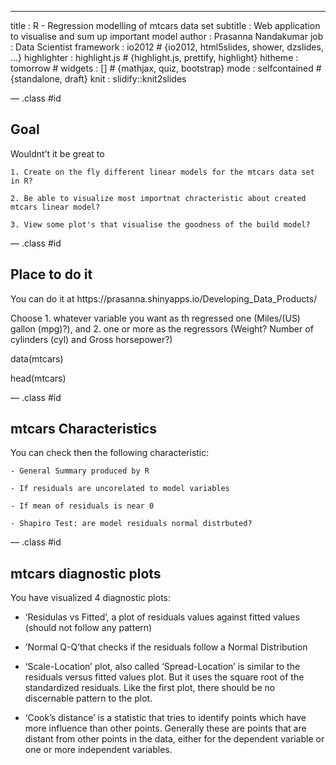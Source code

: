 ---
title       : R - Regression modelling of mtcars data set
subtitle    : Web application to visualise and sum up important model 
author      : Prasanna Nandakumar
job         : Data Scientist
framework   : io2012        # {io2012, html5slides, shower, dzslides, ...}
highlighter : highlight.js  # {highlight.js, prettify, highlight}
hitheme     : tomorrow      # 
widgets     : []            # {mathjax, quiz, bootstrap}
mode        : selfcontained # {standalone, draft}
knit        : slidify::knit2slides

--- .class #id 

## Goal

Wouldnt't it be great to

    1. Create on the fly different linear models for the mtcars data set in R?

    2. Be able to visualize most importnat chracteristic about created mtcars linear model?

    3. View some plot's that visualise the goodness of the build model?


--- .class #id 

## Place to do it

You can do it at https://prasanna.shinyapps.io/Developing_Data_Products/

Choose
1. whatever variable you want as th regressed one (Miles/(US) gallon (mpg)?), and
2. one or more as the regressors (Weight? Number of cylinders (cyl) and Gross horsepower?)

data(mtcars)

head(mtcars)

--- .class #id 

## mtcars Characteristics

You can check then the following characteristic:

    - General Summary produced by R

    - If residuals are uncorelated to model variables

    - If mean of residuals is near 0

    - Shapiro Test: are model residuals normal distrbuted?

--- .class #id 

## mtcars diagnostic plots

You have visualized 4 diagnostic plots:

- 'Residulas vs Fitted', a plot of residuals values against fitted values (should not follow any pattern)

- 'Normal Q-Q'that checks if the residuals follow a Normal Distribution

- 'Scale-Location' plot, also called 'Spread-Location' is similar to the residuals versus fitted values plot.
But it uses the square root of the standardized residuals. Like the first plot, there should be no discernable pattern to the plot.

- 'Cook's distance' is a statistic that tries to identify points which have more influence than other points. Generally these are points that are distant from other points in the data, either for the dependent variable or one or more independent variables.



  




